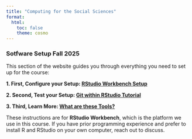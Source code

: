 ```yaml
---
title: "Computing for the Social Sciences"
format:
  html:
    toc: false
    theme: cosmo
---
```


### Sotfware Setup Fall 2025

<div class="my-4"></div>

This section of the website guides you through everything you need to set up for the course:

**1. First, Configure your Setup: [RStudio Workbench Setup](setup-workbench.qmd)**

**2. Second, Test your Setup: [Git within RStudio Tutorial](setup-test.qmd)**

**3. Third, Learn More: [What are these Tools?](what.qmd)**

::: {.callout-note}

These instructions are for **RStudio Workbench**, which is the platform we use in this course. If you have prior programming experience and prefer to install R and RStudio on your own computer, reach out to discuss.

:::

<!--

### First, Configure your Setup

Go to the [RStudio Workbench Setup](setup-workbench.qmd) page and follow the instructions there. This includes three steps:

- Create a (free) GitHub account  
- Log into RStudio Workbench  
- Configure Git inside RStudio Workbench  

Take your time with each step, especially the third one. Everything you set up here will make your workflow smoother later in the course.

### Then, Test Your Setup

Once you've everything configured, test that it's working as expected by completing the [Git within RStudio Tutorial](setup-test.qmd). This will confirm that Git is properly connected and you are ready to go.

::: {.callout-note}

These instructions are specifically for using **RStudio Workbench**, which is the platform we'll be using throughout the course. If you have prior programming experience and prefer to install R and RStudio on your own computer, feel free to reach out to discuss.

:::

-->